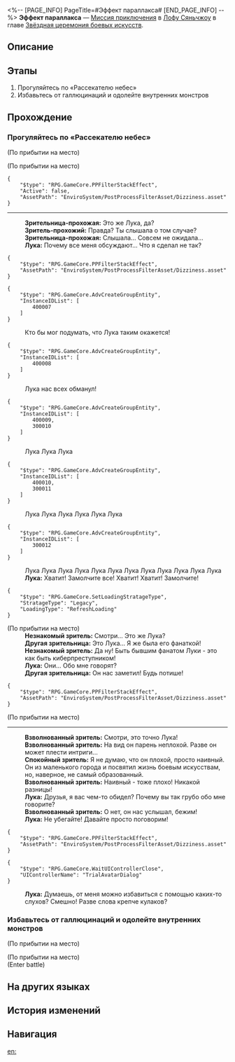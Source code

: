 <%-- [PAGE_INFO]
PageTitle=#Эффект параллакса#
[END_PAGE_INFO] --%>
{{Дополнить|Диалоги.}}
{{Миссия Инфобокс
|id              = 8025141
|Название        = 
|Изображение     = Миссия Эффект параллакса.png
|Тип             = Миссия приключения
|Событие         = 
|Глава           = Звёздная церемония боевых искусств
|Условия         = 
|Персонажи       = Взволнованный зритель; Другая зрительница; Зритель-прохожий; Зрительница-прохожая; Лука; Незнакомый зритель; Первопроходец; Спокойный зритель
|СтартЛокация    = [[Лофу Сяньчжоу]] — [[Чужие взгляды]]
|Мир             = Лофу Сяньчжоу
|Предыдущая      = 
|Следующая       = 
|Награды         = Звёздный нефрит*30; Путеводитель путешественника*2; Очищенный эфир*2; Значок церемонии*5; Кредиты*30 000
}}
'''Эффект параллакса''' — [[Миссия приключения]] в [[Лофу Сяньчжоу]] в главе [[Звёздная церемония боевых искусств]].

==Описание==
{{Описание|<!--официальное описание из Перекрёстка судеб-->}}

==Этапы==
# Прогуляйтесь по «Рассекателю небес»
# Избавьтесь от галлюцинаций и одолейте внутренних монстров

==Прохождение==
{{Дополнить}}
===Прогуляйтесь по «Рассекателю небес»===
{{Описание миссии|тип=Миссия приключения|локация=Чужие взгляды|Лука хочет прогуляться и подышать свежим воздухом, но его преследуют косые взгляды и злобный шёпот...}}
{{Диалог Начало}}
;(По прибытии на место)

;(По прибытии на место)
<pre>{
	"$type": "RPG.GameCore.PPFilterStackEffect",
	"Active": false,
	"AssetPath": "EnviroSystem/PostProcessFilterAsset/Dizziness.asset"
}</pre>
----
:'''Зрительница-прохожая:''' Это же Лука, да?
:'''Зритель-прохожий:''' Правда? Ты слышала о том случае?
:'''Зрительница-прохожая:''' Слышала... Совсем не ожидала...
:'''Лука:''' Почему все меня обсуждают... Что я сделал не так?
<pre>{
	"$type": "RPG.GameCore.PPFilterStackEffect",
	"AssetPath": "EnviroSystem/PostProcessFilterAsset/Dizziness.asset"
}</pre>
<pre>{
	"$type": "RPG.GameCore.AdvCreateGroupEntity",
	"InstanceIDList": [
		400007
	]
}</pre>
:Кто бы мог подумать, что Лука таким окажется!
<pre>{
	"$type": "RPG.GameCore.AdvCreateGroupEntity",
	"InstanceIDList": [
		400008
	]
}</pre>
:Лука нас всех обманул!
<pre>{
	"$type": "RPG.GameCore.AdvCreateGroupEntity",
	"InstanceIDList": [
		400009,
		300010
	]
}</pre>
:Лука Лука Лука
<pre>{
	"$type": "RPG.GameCore.AdvCreateGroupEntity",
	"InstanceIDList": [
		400010,
		300011
	]
}</pre>
:Лука Лука Лука Лука Лука Лука
<pre>{
	"$type": "RPG.GameCore.AdvCreateGroupEntity",
	"InstanceIDList": [
		300012
	]
}</pre>
:Лука Лука Лука Лука Лука Лука Лука Лука Лука Лука Лука Лука
:'''Лука:''' Хватит! Замолчите все! Хватит! Хватит! Замолчите!
<pre>{
	"$type": "RPG.GameCore.SetLoadingStratageType",
	"StratageType": "Legacy",
	"LoadingType": "RefreshLoading"
}</pre>

;(По прибытии на место)
:'''Незнакомый зритель:''' Смотри... Это же Лука?
:'''Другая зрительница:''' Это Лука... Я же была его фанаткой!
:'''Незнакомый зритель:''' Да ну! Быть бывшим фанатом Луки - это как быть киберпреступником!
:'''Лука:''' Они... Обо мне говорят?
:'''Другая зрительница:''' Он нас заметил! Будь потише!
<pre>{
	"$type": "RPG.GameCore.PPFilterStackEffect",
	"AssetPath": "EnviroSystem/PostProcessFilterAsset/Dizziness.asset"
}</pre>

;(По прибытии на место)
----
:'''Взволнованный зритель:''' Смотри, это точно Лука!
:'''Взволнованный зритель:''' На вид он парень неплохой. Разве он может плести интриги...
:'''Спокойный зритель:''' Я не думаю, что он плохой, просто наивный. Он из маленького города и посвятил жизнь боевым искусствам, но, наверное, не самый образованный.
:'''Взволнованный зритель:''' Наивный - тоже плохо! Никакой разницы!
:'''Лука:''' Друзья, я вас чем-то обидел? Почему вы так грубо обо мне говорите?
:'''Взволнованный зритель:''' О нет, он нас услышал, бежим!
:'''Лука:''' Не убегайте! Давайте просто поговорим!
<pre>{
	"$type": "RPG.GameCore.PPFilterStackEffect",
	"AssetPath": "EnviroSystem/PostProcessFilterAsset/Dizziness.asset"
}</pre>
:<!--2-second delay-->
<pre>{
	"$type": "RPG.GameCore.WaitUIControllerClose",
	"UIControllerName": "TrialAvatarDialog"
}</pre>
:'''Лука:''' Думаешь, от меня можно избавиться с помощью каких-то слухов? Смешно! Разве слова крепче кулаков?
{{Диалог Конец}}

===Избавьтесь от галлюцинаций и одолейте внутренних монстров===
{{Диалог Начало}}
;(По прибытии на место)

;(По прибытии на место)
:{{tx}}
;(Enter battle)
::{{tx|Enemy list missing}}
{{Диалог Конец}}

==На других языках==
{{На других языках
|en   = Parallax's Vision
|zhs  = 视差之见
|zht  = 視差之見
|ja   = 眺望の視差
|ko   = 시차적 관점
|es   = Visión de paralaje
|fr   = Vision de parallaxe
|ru   = Эффект параллакса
|th   = มุมมองที่แตกต่าง
|vi   = Cái Nhìn Sai Lệch
|de   = Vision der Parallaxe
|id   = Pandangan Paralaks
|pt   = Visões da Paralaxe
}}

==История изменений==
{{История изменений|3.5}}

==Навигация==
{{Миссия приключения Навбокс|Глава }}

[[en:]]

